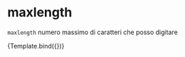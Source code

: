 
<Meta title="Components/Textarea/Props/MaxLength" component={VvTextarea} />

# maxlength

`maxlength` numero massimo di caratteri che posso digitare

<Canvas>
	<Story
		name="MaxLength"
		play={limitTest}
		args={{ name: 'textarea-max-length', maxlength: 7 }}>
		{Template.bind({})}
	</Story>
</Canvas>
